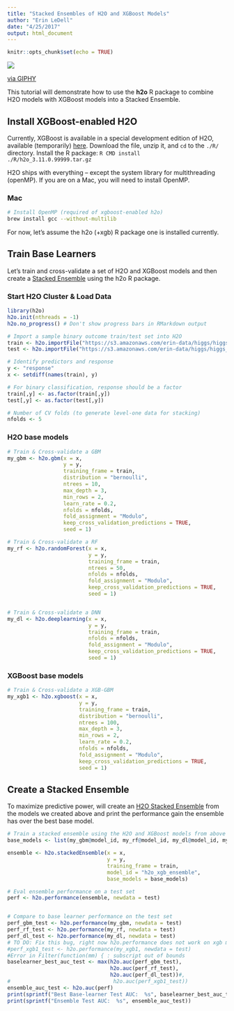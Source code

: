 ```yaml
---
title: "Stacked Ensembles of H2O and XGBoost Models"
author: "Erin LeDell"
date: "4/25/2017"
output: html_document
---
```


```r
knitr::opts_chunk$set(echo = TRUE)
```


![](https://media.giphy.com/media/Qh7QVjnRgP040/giphy.gif)

<p><a href="http://giphy.com/gifs/Qh7QVjnRgP040">via GIPHY</a></p>


This tutorial will demonstrate how to use the **h2o** R package to combine H2O models with XGBoost models into a Stacked Ensemble.



## Install XGBoost-enabled H2O

Currently, XGBoost is available in a special development edition of H2O, available (temporarily) [here](http://www.stat.berkeley.edu/~ledell/files/h2o-3.11.0.99999.zip).  Download the file, unzip it, and `cd` to the `./R/` directory.  Install the R package: `R CMD install ./R/h2o_3.11.0.99999.tar.gz`

H2O ships with everything -- except the system library for multithreading (openMP).  If you are on a Mac, you will need to install OpenMP.

### Mac

```bash
# Install OpenMP (required of xgboost-enabled h2o)
brew install gcc --without-multilib
```

For now, let's assume the h2o (+xgb) R package one is installed currently.




## Train Base Learners

Let's train and cross-validate a set of H2O and XGBoost models and then create a [Stacked Ensemble](http://docs.h2o.ai/h2o/latest-stable/h2o-docs/data-science/stacked-ensembles.html) using the h2o R package.

### Start H2O Cluster & Load Data

```r
library(h2o)
h2o.init(nthreads = -1)
h2o.no_progress() # Don't show progress bars in RMarkdown output

# Import a sample binary outcome train/test set into H2O
train <- h2o.importFile("https://s3.amazonaws.com/erin-data/higgs/higgs_train_10k.csv")
test <- h2o.importFile("https://s3.amazonaws.com/erin-data/higgs/higgs_test_5k.csv")

# Identify predictors and response
y <- "response"
x <- setdiff(names(train), y)

# For binary classification, response should be a factor
train[,y] <- as.factor(train[,y])
test[,y] <- as.factor(test[,y])

# Number of CV folds (to generate level-one data for stacking)
nfolds <- 5
```

### H2O base models

```r
# Train & Cross-validate a GBM
my_gbm <- h2o.gbm(x = x,
                  y = y,
                  training_frame = train,
                  distribution = "bernoulli",
                  ntrees = 10,
                  max_depth = 3,
                  min_rows = 2,
                  learn_rate = 0.2,
                  nfolds = nfolds,
                  fold_assignment = "Modulo",
                  keep_cross_validation_predictions = TRUE,
                  seed = 1)

# Train & Cross-validate a RF
my_rf <- h2o.randomForest(x = x,
                          y = y,
                          training_frame = train,
                          ntrees = 50,
                          nfolds = nfolds,
                          fold_assignment = "Modulo",
                          keep_cross_validation_predictions = TRUE,
                          seed = 1)


# Train & Cross-validate a DNN
my_dl <- h2o.deeplearning(x = x,
                          y = y,
                          training_frame = train,
                          nfolds = nfolds,
                          fold_assignment = "Modulo",
                          keep_cross_validation_predictions = TRUE,
                          seed = 1)

```



### XGBoost base models

```r
# Train & Cross-validate a XGB-GBM
my_xgb1 <- h2o.xgboost(x = x,
                       y = y,
                       training_frame = train,
                       distribution = "bernoulli",
                       ntrees = 100,
                       max_depth = 3,
                       min_rows = 2,
                       learn_rate = 0.2,
                       nfolds = nfolds,
                       fold_assignment = "Modulo",
                       keep_cross_validation_predictions = TRUE,
                       seed = 1)
```


## Create a Stacked Ensemble

To maximize predictive power, will create an [H2O Stacked Ensemble](http://docs.h2o.ai/h2o/latest-stable/h2o-docs/data-science/stacked-ensembles.html) from the models we created above and print the performance gain the ensemble has over the best base model.

```r
# Train a stacked ensemble using the H2O and XGBoost models from above
base_models <- list(my_gbm@model_id, my_rf@model_id, my_dl@model_id, my_xgb1@model_id)

ensemble <- h2o.stackedEnsemble(x = x,
                                y = y,
                                training_frame = train,
                                model_id = "h2o_xgb_ensemble",
                                base_models = base_models)

# Eval ensemble performance on a test set
perf <- h2o.performance(ensemble, newdata = test)


# Compare to base learner performance on the test set
perf_gbm_test <- h2o.performance(my_gbm, newdata = test)
perf_rf_test <- h2o.performance(my_rf, newdata = test)
perf_dl_test <- h2o.performance(my_dl, newdata = test)
# TO DO: Fix this bug, right now h2o.performance does not work on xgb models
#perf_xgb1_test <- h2o.performance(my_xgb1, newdata = test) 
#Error in Filter(function(mm) { : subscript out of bounds  
baselearner_best_auc_test <- max(h2o.auc(perf_gbm_test), 
                                 h2o.auc(perf_rf_test),
                                 h2o.auc(perf_dl_test))#,
#                                 h2o.auc(perf_xgb1_test))
ensemble_auc_test <- h2o.auc(perf)
print(sprintf("Best Base-learner Test AUC:  %s", baselearner_best_auc_test))
print(sprintf("Ensemble Test AUC:  %s", ensemble_auc_test))
```
